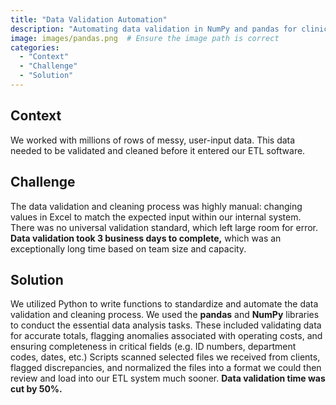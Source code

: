 ```yaml
---
title: "Data Validation Automation"
description: "Automating data validation in NumPy and pandas for clinical data"
image: images/pandas.png  # Ensure the image path is correct
categories: 
  - "Context"
  - "Challenge"
  - "Solution"
---
```


## Context

We worked with millions of rows of messy, user-input data. This data needed to be validated and cleaned before it entered our ETL software.

## Challenge

The data validation and cleaning process was highly manual: changing values in Excel to match the expected input within our internal system. There was no universal validation standard, which left large room for error. **Data validation took 3 business days to complete,** which was an exceptionally long time based on team size and capacity.

## Solution

We utilized Python to write functions to standardize and automate the data validation and cleaning process. We used the **pandas** and **NumPy** libraries to conduct the essential data analysis tasks. These included validating data for accurate totals, flagging anomalies associated with operating costs, and ensuring completeness in critical fields (e.g. ID numbers, department codes, dates, etc.) Scripts scanned selected files we received from clients, flagged discrepancies, and normalized the files into a format we could then review and load into our ETL system much sooner. **Data validation time was cut by 50%.**
